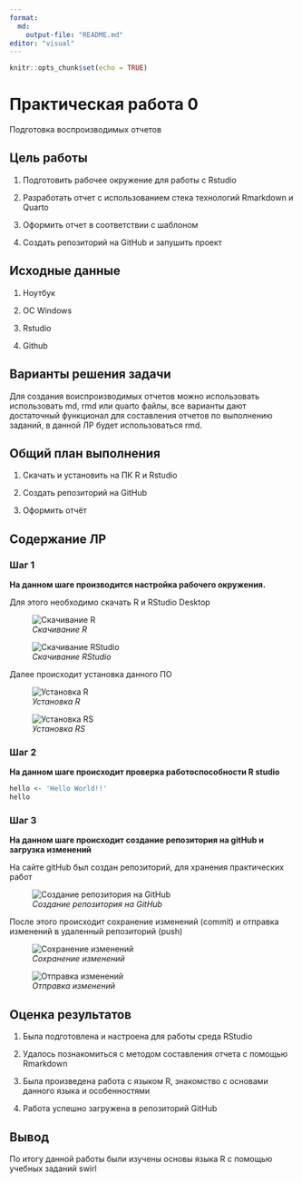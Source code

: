 ```yaml
---
format:
  md:
    output-file: "README.md"
editor: "visual"
---
```


```r
knitr::opts_chunk$set(echo = TRUE)
```

# Практическая работа 0

Подготовка воспроизводимых отчетов

## Цель работы

1.  Подготовить рабочее окружение для работы с Rstudio

2.  Разработать отчет с использованием стека технологий Rmarkdown и Quarto

3.  Оформить отчет в соответствии с шаблоном

4.  Создать репозиторий на GitHub и запушить проект

## Исходные данные

1.  Ноутбук

2.  OC Windows

3.  Rstudio

4.  Github

## Варианты решения задачи

Для создания воиспроизводимых отчетов можно использовать использовать md, rmd или quarto файлы, все варианты дают достаточный функционал для составления отчетов по выполнению заданий, в данной ЛР будет использоваться rmd.

## Общий план выполнения

1.  Скачать и установить на ПК R и Rstudio

2.  Создать репозиторий на GitHub

3.  Оформить отчёт

## Содержание ЛР

### Шаг 1

**На данном шаге производится настройка рабочего окружения.**

Для этого необходимо скачать R и RStudio Desktop

![*Скачивание R*](./images/download_R.png)

![*Скачивание RStudio*](./images/download_RS.png)

Далее происходит установка данного ПО

![*Установка R*](./images/install_R.png)

![*Установка RS*](./images/install_RS.png)

### Шаг 2

**На данном шаге происходит проверка работоспособности R studio**

```r
hello <- 'Hello World!!' 
hello
```

### Шаг 3

**На данном шаге происходит создание репозитория на gitHub и загрузка изменений**

На сайте gitHub был создан репозиторий, для хранения практических работ

![*Создание репозитория на GitHub*](./images/create_repo.png)

После этого происходит сохранение изменений (commit) и отправка изменений в удаленный репозиторий (push)

![*Сохранение изменений*](./images/commit_repo.png)

![*Отправка изменений*](./images/push_repo.png)

## Оценка результатов

1.  Была подготовлена и настроена для работы среда RStudio

2.  Удалось познакомиться с методом составления отчета с помощью Rmarkdown

3.  Была произведена работа с языком R, знакомство с основами данного языка и особенностями

4.  Работа успешно загружена в репозиторий GitHub

## Вывод

По итогу данной работы были изучены основы языка R с помощью учебных заданий swirl
